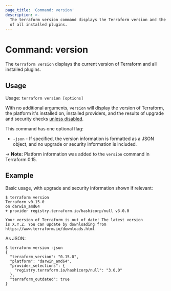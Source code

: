 ```yaml
---
page_title: 'Command: version'
description: >-
  The terraform version command displays the Terraform version and the version
  of all installed plugins.
---
```


# Command: version

The `terraform version` displays the current version of Terraform and all
installed plugins.

## Usage

Usage: `terraform version [options]`

With no additional arguments, `version` will display the version of Terraform,
the platform it's installed on, installed providers, and the results of upgrade
and security checks [unless disabled](/cli/commands/#upgrade-and-security-bulletin-checks).

This command has one optional flag:

* `-json` - If specified, the version information is formatted as a JSON object,
  and no upgrade or security information is included.

-> **Note:** Platform information was added to the `version` command in Terraform 0.15.

## Example

Basic usage, with upgrade and security information shown if relevant:

```shellsession
$ terraform version
Terraform v0.15.0
on darwin_amd64
+ provider registry.terraform.io/hashicorp/null v3.0.0

Your version of Terraform is out of date! The latest version
is X.Y.Z. You can update by downloading from https://www.terraform.io/downloads.html
```

As JSON:

```shellsession
$ terraform version -json
{
  "terraform_version": "0.15.0",
  "platform": "darwin_amd64",
  "provider_selections": {
    "registry.terraform.io/hashicorp/null": "3.0.0"
  },
  "terraform_outdated": true
}
```
